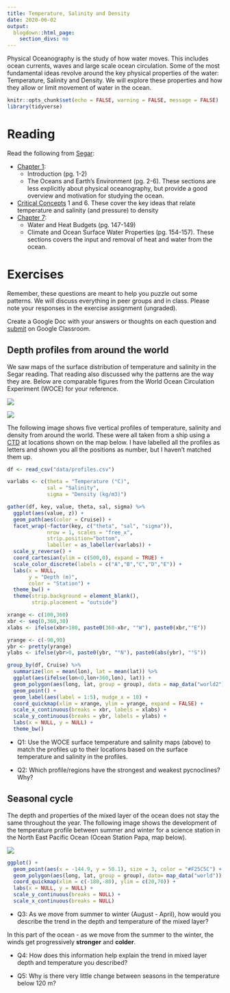 ```yaml
---
title: Temperature, Salinity and Density
date: 2020-06-02
output:
  blogdown::html_page:
    section_divs: no
---
```


Physical Oceanography is the study of how water moves. This includes ocean currents, waves and large scale ocean circulation. Some of the most fundamental ideas revolve around the key physical properties of the water: Temperature, Salinity and Density. We will explore these properties and how they allow or limit movement of water in the ocean.


```r
knitr::opts_chunk$set(echo = FALSE, warning = FALSE, message = FALSE)
library(tidyverse)
```


# Reading{#reading}

Read the following from [Segar](https://www.reefimages.com/oceansci.php):

- [Chapter 1](https://www.reefimages.com/oceans/SegarOcean4Chap01.pdf):
    + Introduction (pg. 1-2)
    + The Oceans and Earth's Environment (pg. 2-6). These sections are less explicitly about physical oceanography, but provide a good overview and motivation for studying the ocean.
- [Critical Concepts](https://www.reefimages.com/oceans/SegarOcean4CritCon.pdf) 1 and 6. These cover the key ideas that relate temperature and salinity (and pressure) to density
- [Chapter 7](https://www.reefimages.com/oceans/SegarOcean4Chap07.pdf): 
    + Water and Heat Budgets (pg. 147-149)
    + Climate and Ocean Surface Water Properties (pg. 154-157). These sections covers the input and removal of heat and water from the ocean.

# Exercises

Remember, these questions are meant to help you puzzle out some patterns. We will discuss everything in peer groups and in class. Please note your responses in the exercise assignment (ungraded).

Create a Google Doc with your answers or thoughts on each question and [submit](https://classroom.google.com/u/4/c/ODEyOTAzMjY5MjJa/a/ODgzODk1NTQyNTda/details) on Google Classroom.

## Depth profiles from around the world

We saw maps of the surface distribution of temperature and salinity in the Segar reading. That reading also discussed why the patterns are the way they are. Below are comparable figures from the World Ocean Circulation Experiment (WOCE) for your reference.

![](/images/woce_surf_temp.png)

![](/images/woce_surf_sal.png)

The following image shows five vertical profiles of temperature, salinity and density from around the world. These were all taken from a ship using a [CTD](https://www.whoi.edu/what-we-do/explore/instruments/instruments-sensors-samplers/conductivity-temperature-depth-ctd-sensors/) at locations shown on the map below. I have labelled all the profiles as letters and shown you all the positions as number, but I haven't matched them up.

```r
df <- read_csv("data/profiles.csv")

varlabs <- c(theta = "Temperature (°C)",
             sal = "Salinity",
             sigma = "Density (kg/m3)")

gather(df, key, value, theta, sal, sigma) %>%
  ggplot(aes(value, z)) +
  geom_path(aes(color = Cruise)) +
  facet_wrap(~factor(key, c("theta", "sal", "sigma")), 
             nrow = 1, scales = "free_x", 
             strip.position="bottom",
             labeller = as_labeller(varlabs)) +
  scale_y_reverse() +
  coord_cartesian(ylim = c(500,0), expand = TRUE) +
  scale_color_discrete(labels = c("A","B","C","D","E")) +
  labs(x = NULL,
       y = "Depth (m)",
       color = "Station") +
  theme_bw() +
  theme(strip.background = element_blank(),
        strip.placement = "outside")
```

```r
xrange <- c(100,360)
xbr <- seq(0,360,30)
xlabs <- ifelse(xbr>180, paste0(360-xbr, "°W"), paste0(xbr,"°E"))

yrange <- c(-90,90)
ybr <- pretty(yrange)
ylabs <- ifelse(ybr>0, paste0(ybr, "°N"), paste0(abs(ybr), "°S"))

group_by(df, Cruise) %>% 
  summarize(lon = mean(lon), lat = mean(lat)) %>%
  ggplot(aes(ifelse(lon<0,lon+360,lon), lat)) +
  geom_polygon(aes(long, lat, group = group), data = map_data("world2"), fill = "grey50") +
  geom_point() +
  geom_label(aes(label = 1:5), nudge_x = 10) +
  coord_quickmap(xlim = xrange, ylim = yrange, expand = FALSE) +
  scale_x_continuous(breaks = xbr, labels = xlabs) +
  scale_y_continuous(breaks = ybr, labels = ylabs) +
  labs(x = NULL, y = NULL) +
  theme_bw()

```

* Q1: Use the WOCE surface temperature and salinity maps (above) to match the profiles up to their locations based on the surface temperature and salinity in the profiles.

* Q2: Which profile/regions have the strongest and weakest pycnoclines? Why?

## Seasonal cycle

The depth and properties of the mixed layer of the ocean does not stay the same throughout the year. The following image shows the development of the temperature profile between summer and winter for a science station in the North East Pacific Ocean (Ocean Station Papa, map below).

![](/images/annual_cycle.jpg)
```r
ggplot() +
  geom_point(aes(x = -144.9, y = 50.1), size = 3, color = "#F25C5C") +
  geom_polygon(aes(long, lat, group = group), data= map_data("world")) +
  coord_quickmap(xlim = c(-180,-80), ylim = c(20,70)) +
  labs(x = NULL, y = NULL) +
  scale_y_continuous(breaks = NULL) +
  scale_x_continuous(breaks = NULL)
```


* Q3: As we move from summer to winter (August - April), how would you describe the trend in the depth and temperature of the mixed layer? 

In this part of the ocean - as we move from the summer to the winter, the winds get progressively __stronger__ and __colder__.

* Q4: How does this information help explain the trend in mixed layer depth and temperature you described?

* Q5: Why is there very little change between seasons in the temperature below 120 m?
